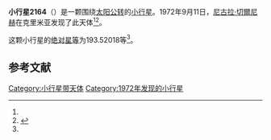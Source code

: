 {{Infobox planet
| bgcolour = #FFFFC0
| name = 2164 Lyalya
| symbol = 
| image = 
| caption = 
| discovery = yes
| discovery_ref = 
| discoverer = [[尼古拉·切爾尼赫|尼古拉·切爾尼赫]]
| discovery_site = [[克里米亚|克里米亚]] 
| discovered = 1972年9月11日
| designations = yes
| mp_name = 
| named_after = 
| alt_names = 1972 RM2/ 1949 QF1 / 1953 FJ / 1955 RW / 1955 SB2 / 1976 GO7
| mp_category = [[主带小行星|主带小行星]]
| orbit_ref = <ref name="a">[http://ssd.jpl.nasa.gov/sbdb.cgi?sstr=2164 2164 Lyalya] {{Wayback|url=http://ssd.jpl.nasa.gov/sbdb.cgi?sstr=2164 |date=20200820022529 }}，小行星數據庫瀏覽器（JPL Small-Body Database Browser）－[[美国国家航空航天局|美国国家航空航天局]]喷气推进实验室</ref>
| epoch = 2456400.5 (2013年4月18日更新)
| aphelion = {{convert|3.5986114|AU|km|3|abbr=on|lk=out}}
| perihelion = {{convert|2.7847756|AU|km|3|abbr=on}}
| semimajor = {{convert|3.1916935|AU|km|3|abbr=on}}
| eccentricity = 0.1274928
| period = 2082.716714 [[日|日]]<br />5.7[[儒略年|儒略年]]
| avg_speed = 
| inclination = 2.61871
| asc_node = 115.80336
| mean_anomaly = 
| arg_peri = 193.52018
| satellites = 
| physical_characteristics = yes
| dimensions = 
| mass = 
| density = 
| surface_grav = 
| escape_velocity = 
| sidereal_day = 
| axial_tilt = 
| pole_ecliptic_lat = 
| pole_ecliptic_lon = 
| albedo = 
| temperatures= 
| temp_name1 = 
| mean_temp_1 = 
| max_temp_1 = 
| temp_name2 = 
| max_temp_2 = 
| spectral_type = 
| abs_magnitude = 193.52018
}}

'''小行星2164'''（{{lang-en|2164 Lyalya}}）是一颗围绕[[太阳|太阳]][[公转|公转]]的[[小行星|小行星]]。1972年9月11日，[[尼古拉·切爾尼赫|尼古拉·切爾尼赫]]在克里米亚发现了此天体<ref name="a" /><ref>{{cite news|title=小行星列表|url=http://cfa-www.harvard.edu/iau/lists/NumberedMPs.txt|accessdate=2013-07-08|newspaper=哈佛大学|archive-date=2008-05-17|archive-url=https://web.archive.org/web/20080517010638/http://cfa-www.harvard.edu/iau/lists/NumberedMPs.txt|dead-url=no}}</ref>。

这颗小行星的[[绝对星等|绝对星等]]为193.52018等<ref name="a" />。

==参考文献==
{{reflist}}
{{Minor Planet Number|[[小行星2163|小行星2163]]|[[小行星2165|小行星2165]]}}

{{小天体}}

[[Category:小行星带天体|Category:小行星带天体]]
[[Category:1972年发现的小行星|Category:1972年发现的小行星]]

{{asteroid-stub}}